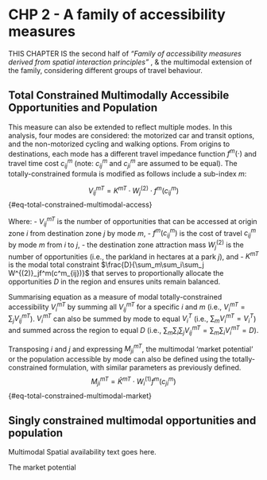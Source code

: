 # CHP 2 - A family of accessibility measures 

<!-- Required to number equations in HTML files -->
<script type="text/x-mathjax-config">
MathJax.Hub.Config({
  TeX: { equationNumbers: { autoNumber: "AMS" } }
});
</script>

THIS CHAPTER IS the second half of _"Family of accessibility measures derived from spatial interaction principles"_ , & the multimodal extension of the family, considering different groups of travel behaviour. 


## Total Constrained Multimodally Accessibile Opportunities and Population

This measure can also be extended to reflect multiple modes. In this analysis, four modes are considered: the motorized car and transit options, and the non-motorized cycling and walking options. From origins to destinations, each mode has a different travel impedance function $f^m(\cdot)$ and travel time cost $c^m_{ij}$ (note: $c^m_{ij}$ and $c^m_{ji}$ are assumed to be equal). The totally-constrained formula is modified as follows include a sub-index $m$: 

$$
V^{mT}_{ij} = K^{mT} \cdot W_j^{(2)} \cdot f^m(c^m_{ij})
$${#eq-total-constrained-multimodal-access}

Where:
- $V^{mT}_{ij}$ is the number of opportunities that can be accessed at origin zone $i$ from destination zone $j$ by mode $m$, 
- $f^m(c^m_{ij})$ is the cost of travel $c^m_{ij}$ by mode $m$ from $i$ to $j$, 
- the destination zone attraction mass $W_j^{(2)}$ is the number of opportunities (i.e., the parkland in hectares at a park $j$), and 
- $K^{mT}$ is the modal total constraint $\frac{D}{\sum_m\sum_i\sum_j W^{(2)}_jf^m(c^m_{ij})}$ that serves to proportionally allocate the opportunities $D$ in the region and ensures units remain balanced.

Summarising equation \ref{eq:total-constrained-multimodal-access} as a measure of modal totally-constrained accessibility $V^{mT}_i$ by summing all $V^{mT}_{ij}$ for a specific $i$ and $m$ (i.e., $V^{mT}_i = \sum_j V^{mT}_{ij}$). $V^{mT}_i$ can also be summed by mode to equal $V^{T}_i$ (i.e., $\sum_m V^{mT}_i = V^{T}_i$) and summed across the region to equal $D$ (i.e., $\sum_m\sum_i\sum_j V^{mT}_{ij} = \sum_m\sum_i V^{mT}_{i} = D$).

Transposing $i$ and $j$ and expressing $M^{mT}_{ji}$, the multimodal 'market potential' or the population accessible by mode can also be defined using the totally-constrained formulation, with similar parameters as previously defined.
$$
M^{mT}_{ji} = \hat K^{mT} \cdot W_i^{(1)} f^m(c^m_{ji})
$$ {#eq-total-constrained-multimodal-market}

## Singly constrained multimodal opportunities and population

Multimodal Spatial availability text goes here.

The market potential